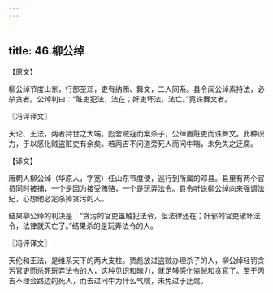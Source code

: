 ```yaml
---
---
---
```

title: 46.柳公绰
---



【原文】

柳公绰节度山东，行部至邓，吏有纳贿、舞文，二人同系。县令闻公绰素持法，必杀贪者。公绰判曰：“赃吏犯法，法在；奸吏坏法，法亡。”竟诛舞文者。

〖冯评译文〗

天论、王法，两者持世之大端。彪舍贼寇而案杀子，公绰置赃吏而诛舞文。此种识力，于以感化贼盗赃吏有余矣。若丙吉不问道旁死人而问牛喘，未免失之迂腐。

【译文】

唐朝人柳公绰（华原人，字宽）任山东节度使，巡行到所属的邓县。县里有两个官员同时被捕，一个是因为接受贿赂，一个是玩弄法令。县令听说柳公绰向来强调法纪，心想他必定杀掉贪污的人。

结果柳公绰的判决是：“贪污的官吏虽触犯法令，但法律还在；奸邪的官吏破坏法令，法律就灭亡了。”结果杀的是玩弄法令的人。

〖冯评译文〗

天伦和王法，是维系天下的两大支柱。贾彪放过盗贼办理杀子的人，柳公绰轻罚贪污官吏而杀死玩弄法令的人，这种见识和魄力，就足够感化盗贼和贪官了。至于丙吉不理会路边的死人，而去过问牛为什么气喘，未免过于迂腐。